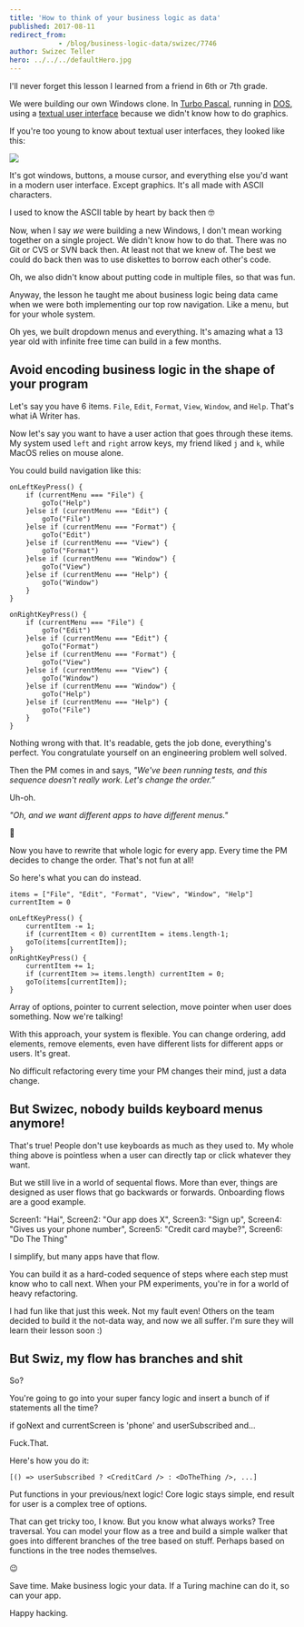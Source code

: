 ```yaml
---
title: 'How to think of your business logic as data'
published: 2017-08-11
redirect_from: 
            - /blog/business-logic-data/swizec/7746
author: Swizec Teller
hero: ../../../defaultHero.jpg
---
```

I'll never forget this lesson I learned from a friend in 6th or 7th grade.



We were building our own Windows clone. In [Turbo Pascal](https://en.wikipedia.org/wiki/Turbo_Pascal), running in [DOS](https://en.wikipedia.org/wiki/DOS), using a [textual user interface](https://en.wikipedia.org/wiki/Text-based_user_interface) because we didn't know how to do graphics.



If you're too young to know about textual user interfaces, they looked like this:



![](https://upload.wikimedia.org/wikipedia/commons/c/c5/Fdedit.png)



It's got windows, buttons, a mouse cursor, and everything else you'd want in a modern user interface. Except graphics. It's all made with ASCII characters.



I used to know the ASCII table by heart by back then 🤓



Now, when I say _we_ were building a new Windows, I don't mean working together on a single project. We didn't know how to do that. There was no Git or CVS or SVN back then. At least not that we knew of. The best we could do back then was to use diskettes to borrow each other's code.



Oh, we also didn't know about putting code in multiple files, so that was fun.



Anyway, the lesson he taught me about business logic being data came when we were both implementing our top row navigation. Like a menu, but for your whole system.



Oh yes, we built dropdown menus and everything. It's amazing what a 13 year old with infinite free time can build in a few months.



## Avoid encoding business logic in the shape of your program



Let's say you have 6 items. `File`, `Edit`, `Format`, `View`, `Window`, and `Help`. That's what iA Writer has.



Now let's say you want to have a user action that goes through these items. My system used `left` and `right` arrow keys, my friend liked `j` and `k`, while MacOS relies on mouse alone.



You could build navigation like this:



```
onLeftKeyPress() {
    if (currentMenu === "File") {
        goTo("Help")
    }else if (currentMenu === "Edit") {
        goTo("File")
    }else if (currentMenu === "Format") {
        goTo("Edit")
    }else if (currentMenu === "View") {
        goTo("Format")
    }else if (currentMenu === "Window") {
        goTo("View")
    }else if (currentMenu === "Help") {
        goTo("Window")
    }
}

onRightKeyPress() {
    if (currentMenu === "File") {
        goTo("Edit")
    }else if (currentMenu === "Edit") {
        goTo("Format")
    }else if (currentMenu === "Format") {
        goTo("View")
    }else if (currentMenu === "View") {
        goTo("Window")
    }else if (currentMenu === "Window") {
        goTo("Help")
    }else if (currentMenu === "Help") {
        goTo("File")
    }
}
```



Nothing wrong with that. It's readable, gets the job done, everything's perfect. You congratulate yourself on an engineering problem well solved.



Then the PM comes in and says, _"We've been running tests, and this sequence doesn't really work. Let's change the order.”_



Uh-oh.



_"Oh, and we want different apps to have different menus."_



💩



Now you have to rewrite that whole logic for every app. Every time the PM decides to change the order. That's not fun at all!



So here's what you can do instead.



```
items = ["File", "Edit", "Format", "View", "Window", "Help"]
currentItem = 0

onLeftKeyPress() {
    currentItem -= 1;
    if (currentItem < 0) currentItem = items.length-1;
    goTo(items[currentItem]);
}
onRightKeyPress() {
    currentItem += 1;
    if (currentItem >= items.length) currentItem = 0;
    goTo(items[currentItem]);
}
```



Array of options, pointer to current selection, move pointer when user does something. Now we're talking!



With this approach, your system is flexible. You can change ordering, add elements, remove elements, even have different lists for different apps or users. It's great.



No difficult refactoring every time your PM changes their mind, just a data change.



## But Swizec, nobody builds keyboard menus anymore!



That's true! People don't use keyboards as much as they used to. My whole thing above is pointless when a user can directly tap or click whatever they want.



But we still live in a world of sequental flows. More than ever, things are designed as user flows that go backwards or forwards. Onboarding flows are a good example.



Screen1: "Hai", Screen2: "Our app does X", Screen3: "Sign up", Screen4: "Gives us your phone number", Screen5: "Credit card maybe?", Screen6: "Do The Thing"



I simplify, but many apps have that flow.



You can build it as a hard-coded sequence of steps where each step must know who to call next. When your PM experiments, you're in for a world of heavy refactoring.



I had fun like that just this week. Not my fault even! Others on the team decided to build it the not-data way, and now we all suffer. I'm sure they will learn their lesson soon :)



## But Swiz, my flow has branches and shit



So?



You're going to go into your super fancy logic and insert a bunch of if statements all the time?



if goNext and currentScreen is 'phone' and userSubscribed and…



Fuck.That.



Here's how you do it:



```
[() => userSubscribed ? <CreditCard /> : <DoTheThing />, ...]
```



Put functions in your previous/next logic! Core logic stays simple, end result for user is a complex tree of options.



That can get tricky too, I know. But you know what always works? Tree traversal. You can model your flow as a tree and build a simple walker that goes into different branches of the tree based on stuff. Perhaps based on functions in the tree nodes themselves.



😉



Save time. Make business logic your data. If a Turing machine can do it, so can your app.



Happy hacking.